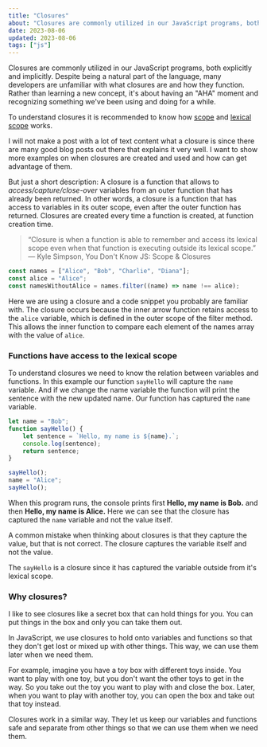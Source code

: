 ```yaml
---
title: "Closures"
about: "Closures are commonly utilized in our JavaScript programs, both explicitly and implicitly. Despite being a natural part of the language, many developers are unfamiliar with what closures are and how they function. Rather than learning a new concept, it's about having an "AHA" moment and recognizing something we've been using and doing for a while.
date: 2023-08-06
updated: 2023-08-06
tags: ["js"]
---
```


Closures are commonly utilized in our JavaScript programs, both explicitly and implicitly. Despite being a natural part of the language, many developers are unfamiliar with what closures are and how they function. Rather than learning a new concept, it's about having an "AHA" moment and recognizing something we've been using and doing for a while.

To understand closures it is recommended to know how [scope](https://developer.mozilla.org/en-US/docs/Glossary/Scope) and [lexical scope](https://www.educative.io/answers/lexical-scope-in-javascript) works.

I will not make a post with a lot of text content what a closure is since there are many good blog posts out there that explains it very well.
I want to show more examples on when closures are created and used and how can get advantage of them.

But just a short description:
A closure is a function that allows to _access/capture/close-over_ variables from an outer function that has already been returned. In other words, a closure is a function that has access to variables in its outer scope, even after the outer function has returned. Closures are created every time a function is created, at function creation time.

> “Closure is when a function is able to remember and access its lexical scope even when that function is executing outside its lexical scope.”
> ― Kyle Simpson, You Don't Know JS: Scope & Closures

```js
const names = ["Alice", "Bob", "Charlie", "Diana"];
const alice = "Alice";
const namesWithoutAlice = names.filter((name) => name !== alice);
```

Here we are using a closure and a code snippet you probably are familiar with.
The closure occurs because the inner arrow function retains access to the `alice` variable, which is defined in the outer scope of the filter method. This allows the inner function to compare each element of the names array with the value of `alice`.

### Functions have access to the lexical scope

To understand closures we need to know the relation between variables and functions.
In this example our function `sayHello` will capture the `name` variable.
And if we change the name variable the function will print the sentence with the new updated name.
Our function has captured the `name` variable.

```js
let name = "Bob";
function sayHello() {
	let sentence = `Hello, my name is ${name}.`;
	console.log(sentence);
	return sentence;
}

sayHello();
name = "Alice";
sayHello();
```

When this program runs, the console prints first **Hello, my name is Bob.** and then **Hello, my name is Alice.** Here we can see that the closure has captured the `name` variable and not the value itself.

A common mistake when thinking about closures is that they capture the value, but that is not correct. The closure captures the variable itself and not the value.

The `sayHello` is a closure since it has captured the variable outside from it's lexical scope.

### Why closures?

I like to see closures like a secret box that can hold things for you. You can put things in the box and only you can take them out.

In JavaScript, we use closures to hold onto variables and functions so that they don't get lost or mixed up with other things. This way, we can use them later when we need them.

For example, imagine you have a toy box with different toys inside. You want to play with one toy, but you don't want the other toys to get in the way. So you take out the toy you want to play with and close the box. Later, when you want to play with another toy, you can open the box and take out that toy instead.

Closures work in a similar way. They let us keep our variables and functions safe and separate from other things so that we can use them when we need them.

